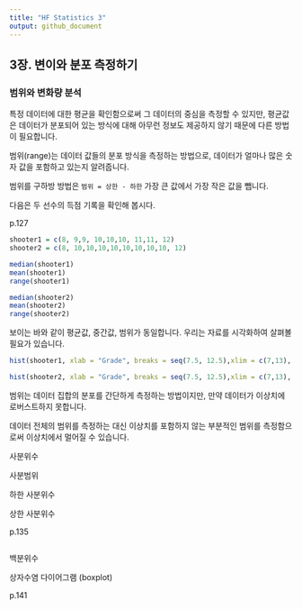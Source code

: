 ```yaml
---
title: "HF Statistics 3"
output: github_document
---
```


## 3장. 변이와 분포 측정하기

### 범위와 변화량 분석

특정 데이터에 대한 평균을 확인함으로써 그 데이터의 중심을 측정할 수 있지만, 평균값은 데이터가 분포되어 있는 방식에 대해 아무런 정보도 제공하지 않기 때문에 다른 방법이 필요합니다.

범위(range)는 데이터 값들의 분포 방식을 측정하는 방법으로, 데이터가 얼마나 많은 숫자 값을 포함하고 있는지 알려줍니다.

범위를 구하방 방법은 `범위 = 상한 - 하한` 가장 큰 값에서 가장 작은 값을 뺍니다. 


다음은 두 선수의 득점 기록을 확인해 봅시다.

p.127
```r
shooter1 = c(8, 9,9, 10,10,10, 11,11, 12)
shooter2 = c(8, 10,10,10,10,10,10,10,10, 12)

median(shooter1)
mean(shooter1)
range(shooter1)

median(shooter2)
mean(shooter2)
range(shooter2)

```

보이는 바와 같이 평균값, 중간값, 범위가 동일합니다.
우리는 자료를 시각화하여 살펴볼 필요가 있습니다.

```r
hist(shooter1, xlab = "Grade", breaks = seq(7.5, 12.5),xlim = c(7,13), main = "Shooter1")

hist(shooter2, xlab = "Grade", breaks = seq(7.5, 12.5),xlim = c(7,13), main = "Shooter2")

```


범위는 데이터 집합의 분포를 간단하게 측정하는 방법이지만, 만약 데이터가 이상치에 로버스트하지 못합니다. 

데이터 전체의 범위를 측정하는 대신 이상치를 포함하지 않는 부분적인 범위를 측정함으로써 이상치에서 멀어질 수 있습니다.

사분위수

사분범위

하한 사분위수

상한 사분위수

p.135
```r

```


백분위수

상자수염 다이어그램 (boxplot)

p.141
```r

```








